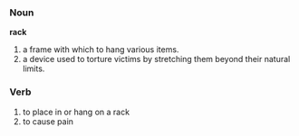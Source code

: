 ===Noun===
'''rack'''

# a frame with which to hang various items.
# a device used to torture victims by stretching them beyond their natural limits.

===Verb===

# to place in or hang on a rack
# to cause pain